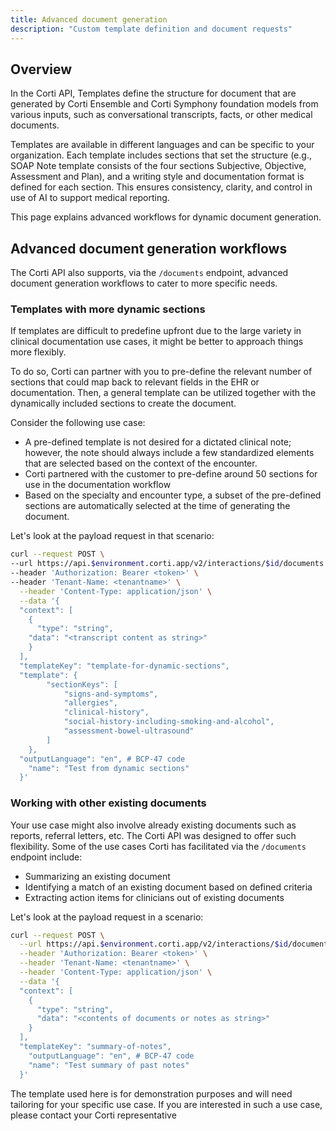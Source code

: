 ```yaml
---
title: Advanced document generation 
description: "Custom template definition and document requests"
---
```


## Overview 

In the Corti API, Templates define the structure for document that are generated by Corti Ensemble and Corti Symphony foundation models from various inputs, such as conversational transcripts, facts, or other medical documents. 

Templates are available in different languages and can be specific to your organization. Each template includes sections that set the structure (e.g., SOAP Note template consists of the four sections Subjective, Objective, Assessment and Plan), and a writing style and documentation format is defined for each section. This ensures consistency, clarity, and control in use of AI to support medical reporting.

This page explains advanced workflows for dynamic document generation. 


## Advanced document generation workflows
The Corti API also supports, via the `/documents` endpoint, advanced document generation workflows to cater to more specific needs.

### Templates with more dynamic sections
If templates are difficult to predefine upfront due to the large variety in clinical documentation use cases, it might be better to
approach things more flexibly.

To do so, Corti can partner with you to pre-define the relevant number of sections that could map back to relevant fields in the EHR or documentation. Then, a general template can be utilized together with the dynamically included sections to create the document.

Consider the following use case: 
* A pre-defined template is not desired for a dictated clinical note; however, the note should always include a few standardized elements that are selected based on the context of the encounter.
* Corti partnered with the customer to pre-define around 50 sections for use in the documentation workflow 
* Based on the specialty and encounter type, a subset of the pre-defined sections are automatically selected at the time of generating the document.

Let's look at the payload request in that scenario:

  ```bash Document from transcript - dynamic template [expandable]
  curl --request POST \
  --url https://api.$environment.corti.app/v2/interactions/$id/documents \
  --header 'Authorization: Bearer <token>' \
  --header 'Tenant-Name: <tenantname>' \
    --header 'Content-Type: application/json' \
    --data '{
    "context": [
      {
        "type": "string",
      "data": "<transcript content as string>"
      }
    ],
    "templateKey": "template-for-dynamic-sections",
    "template": {
          "sectionKeys": [
              "signs-and-symptoms",
              "allergies",
              "clinical-history",
              "social-history-including-smoking-and-alcohol",
              "assessment-bowel-ultrasound"
          ] 
      },
    "outputLanguage": "en", # BCP-47 code
      "name": "Test from dynamic sections"  
    }'
  ```


### Working with other existing documents 

Your use case might also involve already existing documents such as reports, referral letters, etc. The Corti API was designed to offer such flexibility. Some of the use cases Corti has facilitated via the `/documents` endpoint include:
- Summarizing an existing document
- Identifying a match of an existing document based on defined criteria
- Extracting action items for clinicians out of existing documents

Let's look at the payload request in a scenario:

```bash Summary document based on historical notes [expandable]
curl --request POST \
  --url https://api.$environment.corti.app/v2/interactions/$id/documents \
  --header 'Authorization: Bearer <token>' \
  --header 'Tenant-Name: <tenantname>' \
  --header 'Content-Type: application/json' \
  --data '{
  "context": [
    {
      "type": "string",
      "data": "<contents of documents or notes as string>"
    }
  ],
  "templateKey": "summary-of-notes",
    "outputLanguage": "en", # BCP-47 code
    "name": "Test summary of past notes"
  }'
```

<Note>The template used here is for demonstration purposes and will need tailoring for your specific use case. If you are interested in such a use case, please contact your Corti representative</Note>

